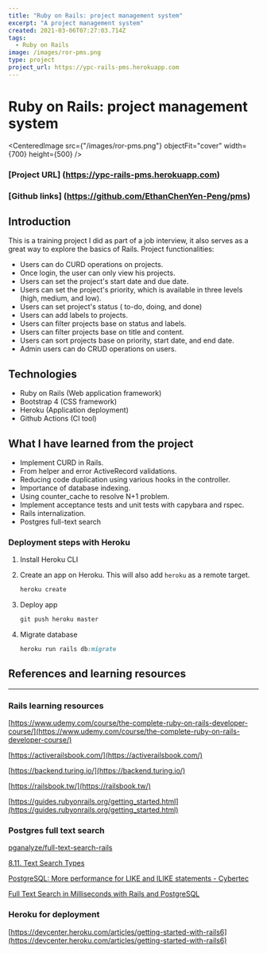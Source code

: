 ```yaml
---
title: "Ruby on Rails: project management system"
excerpt: "A project management system"
created: 2021-03-06T07:27:03.714Z
tags:
  - Ruby on Rails
image: /images/ror-pms.png
type: project
project_url: https://ypc-rails-pms.herokuapp.com
---
```


# Ruby on Rails: project management system

<CenteredImage
  src={"/images/ror-pms.png"}
  objectFit="cover"
  width={700}
  height={500}
/>

### [Project URL] (https://ypc-rails-pms.herokuapp.com)

### [Github links] (https://github.com/EthanChenYen-Peng/pms)

## Introduction

This is a training project I did as part of a job interview, it also serves as a great way to explore the basics of Rails. Project functionalities:

- Users can do CURD operations on projects.
- Once login, the user can only view his projects.
- Users can set the project's start date and due date.
- Users can set the project's priority, which is available in three levels (high, medium, and low).
- Users can set project's status ( to-do, doing, and done)
- Users can add labels to projects.
- Users can filter projects base on status and labels.
- Users can filter projects base on title and content.
- Users can sort projects base on priority, start date, and end date.
- Admin users can do CRUD operations on users.

## Technologies

- Ruby on Rails (Web application framework)
- Bootstrap 4 (CSS framework)
- Heroku (Application deployment)
- Github Actions (CI tool)

## What I have learned from the project

- Implement CURD in Rails.
- From helper and error ActiveRecord validations.
- Reducing code duplication using various hooks in the controller.
- Importance of database indexing.
- Using counter_cache to resolve N+1 problem.
- Implement acceptance tests and unit tests with capybara and rspec.
- Rails internalization.
- Postgres full-text search

### Deployment steps with Heroku

1. Install Heroku CLI
2. Create an app on Heroku. This will also add `heroku` as a remote target.

   ```ruby
   heroku create
   ```

3. Deploy app

   ```ruby
   git push heroku master
   ```

4. Migrate database

   ```ruby
   heroku run rails db:migrate
   ```

## References and learning resources

---

### Rails learning resources

[https://www.udemy.com/course/the-complete-ruby-on-rails-developer-course/](https://www.udemy.com/course/the-complete-ruby-on-rails-developer-course/)

[https://activerailsbook.com/](https://activerailsbook.com/)

[https://backend.turing.io/](https://backend.turing.io/)

[https://railsbook.tw/](https://railsbook.tw/)

[https://guides.rubyonrails.org/getting_started.html](https://guides.rubyonrails.org/getting_started.html)

### Postgres full text search

[pganalyze/full-text-search-rails](https://github.com/pganalyze/full-text-search-rails)

[8.11. Text Search Types](https://www.postgresql.org/docs/current/datatype-textsearch.html)

[PostgreSQL: More performance for LIKE and ILIKE statements - Cybertec](https://www.cybertec-postgresql.com/en/postgresql-more-performance-for-like-and-ilike-statements/)

[Full Text Search in Milliseconds with Rails and PostgreSQL](https://pganalyze.com/blog/full-text-search-ruby-rails-postgres)

### Heroku for deployment

[https://devcenter.heroku.com/articles/getting-started-with-rails6](https://devcenter.heroku.com/articles/getting-started-with-rails6)

